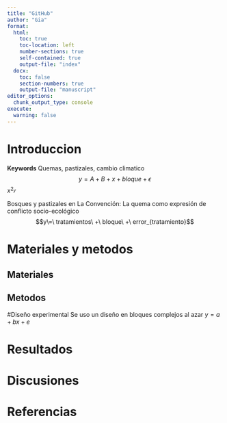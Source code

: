 ```yaml
---
title: "GitHub"
author: "Gia"
format:
  html:
    toc: true
    toc-location: left
    number-sections: true
    self-contained: true
    output-file: "index"
  docx:
    toc: false
    section-numbers: true
    output-file: "manuscript"
editor_options: 
  chunk_output_type: console
execute: 
  warning: false
---
```


# Introduccion 
**Keywords** Quemas, pastizales, cambio climatico 
$$y = A + B + x + bloque + \epsilon$$ 
$x^{2_y}$ 



Bosques y pastizales en La Convención: La quema como expresión de conflicto socio-ecológico 
$$y\=\ tratamientos\ +\ bloque\ +\ error_{tratamiento}$$


# Materiales y metodos 
## Materiales 
## Metodos 
#Diseño experimental
Se uso un diseño en bloques complejos al azar $y = a + bx + e$


# Resultados 

# Discusiones 
# Referencias 

